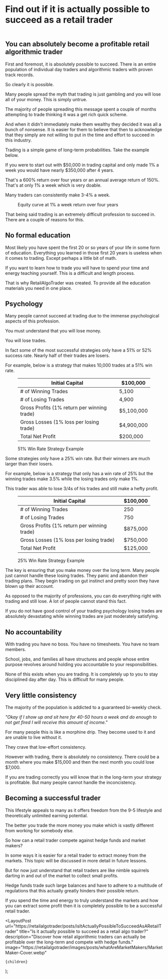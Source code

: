 
# Find out if it is actually possible to succeed as a retail trader

<figure className="text-center mt-4 mt-md-5">
  <Image
    src="/images/posts/whatAreMarketMakers/MarketMaker-Cover.webp"
    className="rounded"
    height={1288}
    width={2326}
    alt=""
  />
</figure>

## You can absolutely become a profitable retail algorithmic trader

First and foremost, it is absolutely possible to succeed. There is an entire population of individual day traders and
algorithmic traders with proven track records.

So clearly it is possible.

<CallToAction />

Many people spread the myth that trading is just gambling and you will lose all of your money. This is simply untrue.

The majority of people spreading this message spent a couple of months attempting to trade thinking it was a get rich quick
scheme.

And when it didn't immediately make them wealthy they decided it was all a bunch of nonsense. It is easier for them to believe
that then to acknowledge that they simply are not willing to put in the time and effort to succeed in this industry.

Trading is a simple game of long-term probabilities. Take the example below.

If you were to start out with $50,000 in trading capital and only made 1% a week you would have nearly $350,000 after 4 years.

That's a 600% return over four years or an annual average return of 150%. That's at only 1% a week which is very doable.

Many traders can consistently make 3-4% a week.

<figure>
  <Image
    src="/images/posts/possibleToSucceedAsRetailTrader/equityCurve.webp"
    height={650}
    width={1024}
    alt=""
  />
  <figcaption>Equity curve at 1% a week return over four years</figcaption>
</figure>

That being said trading is an extremely difficult profession to succeed in. There are a couple of reasons for this.

## No formal education

Most likely you have spent the first 20 or so years of your life in some form of education. Everything you learned in those
first 20 years is useless when it comes to trading. Except perhaps a little bit of math.

If you want to learn how to trade you will have to spend your time and energy teaching yourself. This is a difficult and
length process.

That is why RetailAlgoTrader was created. To provide all the education materials you need in one place.

## Psychology

Many people cannot succeed at trading due to the immense psychological aspects of this profession.

You must understand that you will lose money.

You will lose trades.

In fact some of the most successful strategies only have a 51% or 52% success rate. Nearly half of their trades are losers.

For example, below is a strategy that makes 10,000 trades at a 51% win rate.

<figure className="postTable">

| Initial Capital                             | $100,000   |
| ------------------------------------------- | ---------- |
| # of Winning Trades                         | 5,100      |
| # of Losing Trades                          | 4,900      |
| Gross Profits (1% return per winning trade) | $5,100,000 |
| Gross Losses (1% loss per losing trade)     | $4,900,000 |
| Total Net Profit                            | $200,000   |

  <figcaption>51% Win Rate Strategy Example</figcaption>
</figure>

Some strategies only have a 25% win rate. But their winners are much larger than their losers.

For example, below is a strategy that only has a win rate of 25% but the winning trades make 3.5% while the losing trades only make 1%.

This trader was able to lose 3/4s of his trades and still make a hefty profit.

<figure className="postTable">

| Initial Capital                             | $100,000 |
| ------------------------------------------- | -------- |
| # of Winning Trades                         | 250      |
| # of Losing Trades                          | 750      |
| Gross Profits (1% return per winning trade) | $875,000 |
| Gross Losses (1% loss per losing trade)     | $750,000 |
| Total Net Profit                            | $125,000 |

  <figcaption>25% Win Rate Strategy Example</figcaption>
</figure>

The key is ensuring that you make money over the long term. Many people just cannot handle these losing trades. They panic
and abandon their trading plans. They begin trading on gut instinct and pretty soon they have blown up their account.

As opposed to the majority of professions, you can do everything right with trading and still lose. A lot of people cannot
stand this fact.

If you do not have good control of your trading psychology losing trades are absolutely devastating while winning trades are
just moderately satisfying.

## No accountability

With trading you have no boss. You have no timesheets. You have no team members.

School, jobs, and families all have structures and people whose entire purpose revolves around holding you accountable to your
responsibilities.

None of this exists when you are trading. It is completely up to you to stay disciplined day after day. This is difficult for
many people.

## Very little consistency

The majority of the population is addicted to a guaranteed bi-weekly check.

_"Okay if I show up and sit here for 40-50 hours a week and do enough to not get fired I will receive this amount of income."_

For many people this is like a morphine drip. They become used to it and are unable to live without it.

They crave that low-effort consistency.

However with trading, there is absolutely no consistency. There could be a month where you make $15,000 and then the next month
you could lose $7,000.

If you are trading correctly you will know that in the long-term your strategy is profitable. But many people cannot handle the
inconcistency.

## Becoming a successful trader

This lifestyle appeals to many as it offers freedom from the 9-5 lifestyle and theoretically unlimited earning potential.

The better you trade the more money you make which is vastly different from working for somebody else.

So how can a retail trader compete against hedge funds and market makers?

In some ways it is easier for a retail trader to extract money from the markets. This topic will be discussed in more detail
in future lessons.

But for now just understand that retail traders are like nimble squirrels darting in and out of the market to collect small
profits.

Hedge funds trade such large balances and have to adhere to a multitude of regulations that this actually greatly hinders
their possible return.

<CallToAction />

If you spend the time and energy to truly understand the markets and how you can extract some profit then it is completely
possible to be a successful retail trader.

  <LayoutPost
    url="https://retailalgotrader/posts/isItActuallyPossibleToSucceedAsARetailTrader"
    title="Is it actually possible to succeed as a retail algo trader?"
    description="Discover how retail algorithmic traders can actually be profitable over the long-term and compete with 
      hedge funds."
    image="https://retailalgotrader/images/posts/whatAreMarketMakers/MarketMaker-Cover.webp"
  >
    {children}
  </LayoutPost>
);
